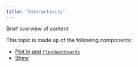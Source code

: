 ```yaml
---
title: "Interactivity"
---
```


Brief overview of content

This topic is made up of the following components:

* [Plot.ly and `flexdashboards`](plotly_and_dashboards.html)
* [Shiny](shiny.html)

